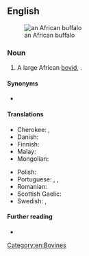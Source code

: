 ==English==
[[Image:African Buffalo.JPG|thumb|right|an African buffalo]]

===Noun===
{{en-noun}}

# A large African [[bovid]], {{taxlink|Syncerus caffer|species}}.

====Synonyms====
* {{l|en|Cape buffalo}}

====Translations====
{{trans-top|large bovid}}
* Cherokee: {{t|chr|ᎠᎱᎵᎧ ᏯᎾᏌ}}, {{t|chr|ᎬᎿᎨ ᏯᎾᏌ}}
* Danish: {{t|da|afrikansk bøffel}}
* Finnish: {{t|fi|kafferipuhveli}}
* Malay: {{t|ms|kerbau Afrika}}
* Mongolian: {{t|mn|одос үхэр|sc=Cyrl}}
{{trans-mid}}
* Polish: {{t|pl|bawół afrykański|m}}
* Portuguese: {{t|pt|búfalo africano|m}}, {{t|pt|búfalo cafre|m}}, {{t|pt|búfalo do Cabo|m}}
* Romanian: {{t|ro|bivol african|m}}
* Scottish Gaelic: {{t|gd|buabhall Afragach|m}}
* Swedish: {{t|sv|afrikansk buffel|c}}, {{t+|sv|kafferbuffel|c}}
{{trans-bottom}}

====Further reading====
* {{pedia}}

[[Category:en:Bovines]]